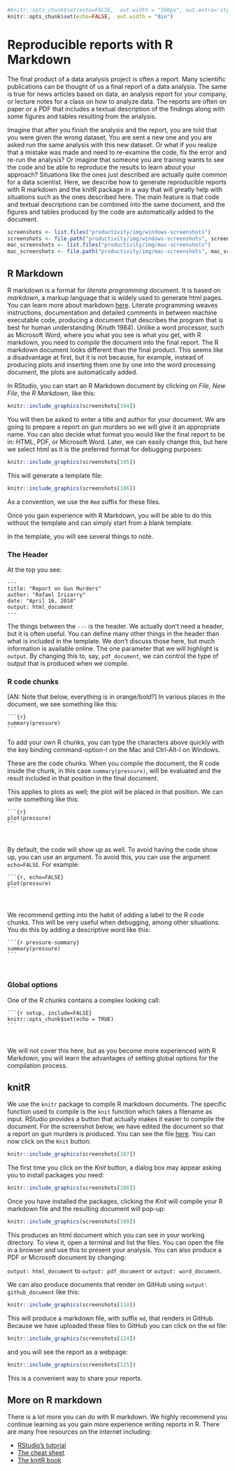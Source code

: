 ```r
#knitr::opts_chunk$set(echo=FALSE,  out.width = "500px", out.extra='style="display: block; margin-left: auto; margin-right: auto; background-color: #000; padding:3px;"')
knitr::opts_chunk$set(echo=FALSE,  out.width = "8in")
```

# Reproducible reports with R Markdown

The final product of a data analysis project is often a report. Many scientific publications can be thought of us a final report of a data analysis. The same is true for news articles based on data, an analysis report for your company, or lecture notes for a class on how to analyze data. The reports are often on paper or a PDF that includes a textual description of the findings along with some figures and tables resulting from the analysis. 

Imagine that after you finish the analysis and the report, you are told that you were given the wrong dataset, You are sent a new one and you are asked run the same analysis with this new dataset. Or what if you realize that a mistake was made and need to re-examine the code, fix the error and re-run the analysis? Or imagine that someone you are training wants to see the code and be able to reproduce the results to learn about your approach? Situations like the ones just described are actually quite common for a data scientist. Here, we describe how to generate reproducible reports with R markdown and the knitR package in a way that will greatly help with situations such as the ones described here. The main feature is that code and textual descriptions can be combined into the same document, and the figures and tables produced by the code are automatically added to the document. 


```r
screenshots <- list.files("productivity/img/windows-screenshots")
screenshots <- file.path("productivity/img/windows-screenshots", screenshots)
mac_screenshots <- list.files("productivity/img/mac-screenshots")
mac_screenshots <- file.path("productivity/img/mac-screenshots", mac_screenshots)
```


## R Markdown

R markdown is a format for _literate programming_ document. It is based on _markdown_, a markup language that is widely used to generate html pages. You can learn more about markdown [here](https://www.markdowntutorial.com/). Literate programming weaves instructions, documentation and detailed comments in between machine executable code, producing a document that describes the program that is best for human understanding (Knuth 1984). Unlike a word processor, such as Microsoft Word, where you what you see is what you get, with R markdown, you need to _compile_ the document into the final report. The R markdown document looks different than the final product. This seems like a disadvantage at first, but it is not because, for example, instead of producing plots and inserting them one by one into the word processing document, the plots are automatically added. 

In RStudio, you can start an R Markdown document by clicking on _File_, _New File_, the _R Markdown_, like this:

```r
knitr::include_graphics(screenshots[104]) 
```

You will then be asked to enter a title and author for your document. We are going to prepare a report on gun murders so we will give it an appropriate name. You can also decide what format you would like the final report to be in: HTML, PDF, or Microsoft Word. Later, we can easily change this, but here we select html as it is the preferred format for debugging purposes:

```r
knitr::include_graphics(screenshots[105]) 
```

This will generate a template file:

```r
knitr::include_graphics(screenshots[106]) 
```

As a convention, we use the `Rmd` suffix for these files.

Once you gain experience with R Markdown, you will be able to do this without the template and can simply start from a blank template.

In the template, you will see several things to note.


### The Header

At the top you see:

```
---
title: "Report on Gun Murders"
author: "Rafael Irizarry"
date: "April 16, 2018"
output: html_document
---
```

The things between the `---` is the header. We actually don't need a header, but it is often useful. You can define many other things in the header than what is included in the template. We don't discuss those here, but much information is available online. The one parameter that we will highlight is `output`. By changing this to, say, `pdf_document`, we can control the type of output that is produced when we compile. 

### R code chunks

[AN: Note that below, everything is in orange/bold?] In various places in the document, we see something like this:

<pre><code>```{r}
summary(pressure)
```
</code></pre>

To add your own R chunks, you can type the characters above quickly with the key binding command-option-I on the Mac and Ctrl-Alt-I on Windows.

These are the code chunks. When you compile the document, the R code inside the chunk, in this case `summary(pressure)`, will be evaluated and the result included in that position in the final document. 

This applies to plots as well; the plot will be placed in that position. We can write something like this:

<pre><code>```{r} 
plot(pressure)
```
</pre></code>


By default, the code will show up as well. To avoid having the code show up, you can use an argument. To avoid this, you can use the argument `echo=FALSE`. For example:

<pre><code>```{r, echo=FALSE} 
plot(pressure)
```
</pre></code>

We recommend getting into the habit of adding a label to the R code chunks. This will be very useful when debugging, among other situations. You do this by adding a descriptive word like this:

<pre><code>```{r pressure-summary} 
summary(pressure)
```
</pre></code>

### Global options

One of the R chunks contains a complex looking call:


<pre><code>```{r setup, include=FALSE}
knitr::opts_chunk$set(echo = TRUE)
```
</pre></code>

We will not cover this here, but as you become more experienced with R Markdown, you will learn the advantages of setting global options for the compilation process.


## knitR

We use the `knitr` package to compile R markdown documents. The specific function used to compile is the `knit` function which takes a filename as input.  RStudio provides a button that actually makes it easier to compile the document. For the screenshot below, we have edited the document so that a report on gun murders is produced. You can see the file [here](https://raw.githubusercontent.com/rairizarry/murders/master/report.Rmd). You can now click on the `Knit` button:

```r
knitr::include_graphics(screenshots[107]) 
```


The first time you click on the _Knit_ button, a dialog box may appear asking you to install packages you need:

```r
knitr::include_graphics(screenshots[108]) 
```


Once you have installed the packages, clicking the _Knit_ will compile your R markdown file and the resulting document will pop-up:

```r
knitr::include_graphics(screenshots[109]) 
```

This produces an html document which you can see in your working directory. To view it, open a terminal and list the files. You can open the file in a browser and use this to present your analysis. You can also produce a PDF or Microsoft document by changing: 

`output: html_document` to `output: pdf_document` or `output: word_document`. 

We can also produce documents that render on GitHub using `output: github_document` like this:


```r
knitr::include_graphics(screenshots[110]) 
```

This will produce a markdown file, with suffix `md`, that renders in GitHub. Because we have uploaded these files to GitHub you can click on the `md` file:


```r
knitr::include_graphics(screenshots[124]) 
```

and you will see the report as a webpage:


```r
knitr::include_graphics(screenshots[125]) 
```

This is a convenient way to share your reports.


## More on R markdown

There is a lot more you can do with R markdown. We highly recommend you continue learning as you gain more experience writing reports in R. There are many free resources on the internet including:

* [RStudio's tutorial](https://rmarkdown.rstudio.com)
* [The cheat sheet](https://www.rstudio.com/wp-content/uploads/2015/02/rmarkdown-cheatsheet.pdf)
* [The knitR book](https://yihui.name/knitr/)


